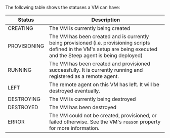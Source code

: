 
The following table shows the statuses a <ScrollLink href="#vms">VM</ScrollLink>
can have:

| Status          | Description
| --------------- | -----------
| CREATING        | The VM is currently being created
| PROVISIONING    | The VM has been created and is currently being provisioned (i.e. provisioning scripts defined in the VM's <ScrollLink href="#setups">setup</ScrollLink> are being executed and the Steep agent is being deployed)
| RUNNING         | The VM has been created and provisioned successfully. It is currently running and registered as a remote agent.
| LEFT            | The remote agent on this VM has left. It will be destroyed eventually.
| DESTROYING      | The VM is currently being destroyed
| DESTROYED       | The VM has been destroyed
| ERROR           | The VM could not be created, provisioned, or failed otherwise. See the VM's `reason` property for more information.
